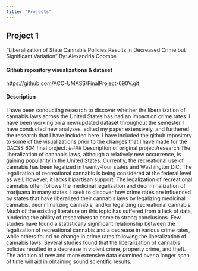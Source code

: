 ```yaml
---
title: "Projects"
---
```


## Project 1

"Liberalization of State Cannabis Policies Results in Decreased Crime but Significant Variation"
By: Alexandria Coombe

#### Github repository visualizations & dataset
https://github.com/ACC-UMASS/FinalProject-690V.git

#### Description
I have been conducting research to discover whether the liberalization of cannabis laws across the United States has had an impact on crime rates. I have been working on a new/updated dataset throughout the semester. I have conducted new analyses, edited my paper extensively, and furthered the research that I have included here. I have included the github repository to some of the visualizations prior to the changes that I have made for the DACSS 604 final project. 
#### Description of original project/research
The liberalization of cannabis laws, although a relatively new occurrence, is gaining popularity in the United States. Currently, the recreational use of cannabis has been legalized in twenty-four states and Washington D.C. The legalization of recreational cannabis is being considered at the federal level as well; however, it lacks bipartisan support. The legalization of recreational cannabis often follows the medicinal legalization and decriminalization of marijuana in many states. I seek to discover how crime rates are influenced by states that have liberalized their cannabis laws by legalizing medicinal cannabis, decriminalizing cannabis, and/or legalizing recreational cannabis. Much of the existing literature on this topic has suffered from a lack of data, hindering the ability of researchers to come to strong conclusions. Few studies have found a statistically significant relationship between the legalization of recreational cannabis and a decrease in various crime rates, while others found no change in crime rates following the liberalization of cannabis laws. Several studies found that the liberalization of cannabis policies resulted in a decrease in violent crime, property crime, and theft. The addition of new and more extensive data examined over a longer span of time will aid in obtaining sound scientific results. 


